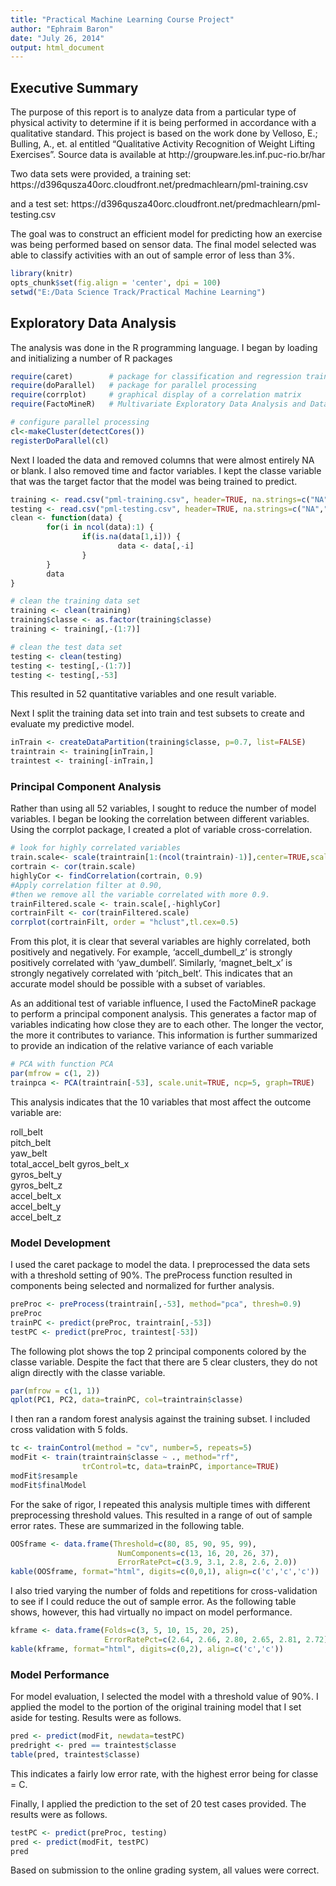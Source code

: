 ```yaml
---
title: "Practical Machine Learning Course Project"
author: "Ephraim Baron"
date: "July 26, 2014"
output: html_document
---
```

## Executive Summary
The purpose of this report is to analyze data from a particular type of physical activity to determine if it is being performed in accordance with a qualitative standard.  This project is based on the work done by Velloso, E.; Bulling, A., et. al entitled "Qualitative Activity Recognition of Weight Lifting Exercises".  Source data is available at  http://groupware.les.inf.puc-rio.br/har

Two data sets were provided, a training set:
https://d396qusza40orc.cloudfront.net/predmachlearn/pml-training.csv

and a test set:
https://d396qusza40orc.cloudfront.net/predmachlearn/pml-testing.csv

The goal was to construct an efficient model for predicting how an exercise was being performed based on sensor data.
The final model selected was able to classify activities with an out of sample error of less than 3%.

```r
library(knitr)
opts_chunk$set(fig.align = 'center', dpi = 100)
setwd("E:/Data Science Track/Practical Machine Learning")
```

## Exploratory Data Analysis
The analysis was done in the R programming language.  I began by loading and initializing a number of R packages

```r
require(caret)        # package for classification and regression training
require(doParallel)   # package for parallel processing
require(corrplot)     # graphical display of a correlation matrix
require(FactoMineR)   # Multivariate Exploratory Data Analysis and Data Mining

# configure parallel processing
cl<-makeCluster(detectCores())
registerDoParallel(cl)
```
Next I loaded the data and removed columns that were almost entirely NA or blank.  I also removed time and factor variables.  I kept the classe variable that was the target factor that the model was being trained to predict.

```r
training <- read.csv("pml-training.csv", header=TRUE, na.strings=c("NA",""))
testing <- read.csv("pml-testing.csv", header=TRUE, na.strings=c("NA",""))
clean <- function(data) {
        for(i in ncol(data):1) {
                if(is.na(data[1,i])) {
                        data <- data[,-i]
                }
        }
        data
}

# clean the training data set
training <- clean(training)
training$classe <- as.factor(training$classe)
training <- training[,-(1:7)]

# clean the test data set
testing <- clean(testing)
testing <- testing[,-(1:7)]
testing <- testing[,-53]
```
This resulted in 52 quantitative variables and one result variable.

Next I split the training data set into train and test subsets to create and evaluate my predictive model.

```r
inTrain <- createDataPartition(training$classe, p=0.7, list=FALSE)
traintrain <- training[inTrain,]
traintest <- training[-inTrain,]
```
### Principal Component Analysis
Rather than using all 52 variables, I sought to reduce the number of model variables.  I began be looking the correlation between different variables.  Using the corrplot package, I created a plot of variable cross-correlation.

```r
# look for highly correlated variables
train.scale<- scale(traintrain[1:(ncol(traintrain)-1)],center=TRUE,scale=TRUE)
cortrain <- cor(train.scale)
highlyCor <- findCorrelation(cortrain, 0.9)
#Apply correlation filter at 0.90,
#then we remove all the variable correlated with more 0.9.
trainFiltered.scale <- train.scale[,-highlyCor]
cortrainFilt <- cor(trainFiltered.scale)
corrplot(cortrainFilt, order = "hclust",tl.cex=0.5)
```
From this plot, it is clear that several variables are highly correlated, both positively and negatively.  For example, 'accell_dumbell_z' is strongly positively correlated with 'yaw_dumbell'.  Similarly, 'magnet_belt_x' is strongly negatively correlated with 'pitch_belt'.  This indicates that an accurate model should be possible with a subset of variables.

As an additional test of variable influence, I used the FactoMineR package to perform a principal component analysis.  This generates a factor map of variables indicating how close they are to each other.  The longer the vector, the more it contributes to variance.  This information is further summarized to provide an indication of the relative variance of each variable

```r
# PCA with function PCA
par(mfrow = c(1, 2))
trainpca <- PCA(traintrain[-53], scale.unit=TRUE, ncp=5, graph=TRUE)
```
This analysis indicates that the 10 variables that most affect the outcome variable are:

roll_belt       
pitch_belt      
yaw_belt        
total_accel_belt
gyros_belt_x    
gyros_belt_y    
gyros_belt_z    
accel_belt_x    
accel_belt_y    
accel_belt_z    

### Model Development
I used the caret package to model the data.  I preprocessed the data sets with a threshold setting of 90%.  The preProcess function resulted in components being selected and normalized for further analysis.

```r
preProc <- preProcess(traintrain[,-53], method="pca", thresh=0.9)
preProc
trainPC <- predict(preProc, traintrain[,-53])
testPC <- predict(preProc, traintest[-53])
```
The following plot shows the top 2 principal components colored by the classe variable.  Despite the fact that there are 5 clear clusters, they do not align directly with the classe variable.

```r
par(mfrow = c(1, 1))
qplot(PC1, PC2, data=trainPC, col=traintrain$classe)
```

I then ran a random forest analysis against the training subset.  I included cross validation with 5 folds. 

```r
tc <- trainControl(method = "cv", number=5, repeats=5)
modFit <- train(traintrain$classe ~ ., method="rf",
                trControl=tc, data=trainPC, importance=TRUE)
modFit$resample
modFit$finalModel
```
For the sake of rigor, I repeated this analysis multiple times with different preprocessing threshold values.  This resulted in a range of out of sample error rates.  These are summarized in the following table.

```r
OOSframe <- data.frame(Threshold=c(80, 85, 90, 95, 99), 
                        NumComponents=c(13, 16, 20, 26, 37),
                        ErrorRatePct=c(3.9, 3.1, 2.8, 2.6, 2.0))
kable(OOSframe, format="html", digits=c(0,0,1), align=c('c','c','c'))
```
I also tried varying the number of folds and repetitions for cross-validation to see if I could reduce the out of sample error. As the following table shows, however, this had virtually no impact on model performance.

```r
kframe <- data.frame(Folds=c(3, 5, 10, 15, 20, 25), 
                     ErrorRatePct=c(2.64, 2.66, 2.80, 2.65, 2.81, 2.72))
kable(kframe, format="html", digits=c(0,2), align=c('c','c'))
```
### Model Performance
For model evaluation, I selected the model with a threshold value of 90%.  I applied the model to the portion of the original training model that I set aside for testing.  Results were as follows.

```r
pred <- predict(modFit, newdata=testPC)
predright <- pred == traintest$classe
table(pred, traintest$classe)
```
This indicates a fairly low error rate, with the highest error being for classe = C.

Finally, I applied the prediction to the set of 20 test cases provided.  The results were as follows.
```r
testPC <- predict(preProc, testing)
pred <- predict(modFit, testPC)
pred
```
Based on submission to the online grading system, all values were correct.
